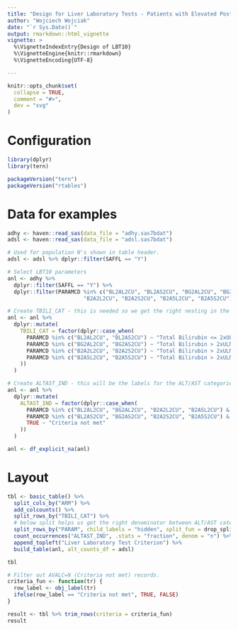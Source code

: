 ```yaml
---
title: "Design for Liver Laboratory Tests - Patients with Elevated Post-Baseline AST or ALT Levels at Two Consecutive Visits (with respect to ULN) (LBT10)"
author: "Wojciech Wojciak"
date: "`r Sys.Date()`"
output: rmarkdown::html_vignette
vignette: >
  %\VignetteIndexEntry{Design of LBT10}
  %\VignetteEngine{knitr::rmarkdown}
  %\VignetteEncoding{UTF-8}

---
```


```r
knitr::opts_chunk$set(
  collapse = TRUE,
  comment = "#>",
  dev = "svg"
)
```

Configuration
=============

```r
library(dplyr)
library(tern)

packageVersion("tern")
packageVersion("rtables")
```

Data for examples
=================

```r

adhy <- haven::read_sas(data_file = "adhy.sas7bdat")
adsl <- haven::read_sas(data_file = "adsl.sas7bdat")

# Used for population N's shown in table header.
adsl <- adsl %>% dplyr::filter(SAFFL == "Y")

# Select LBT10 parameters
anl <- adhy %>%
  dplyr::filter(SAFFL == "Y") %>%
  dplyr::filter(PARAMCD %in% c("BL2AL2CU", "BL2AS2CU", "BG2AL2CU", "BG2AS2CU",
                        "B2A2L2CU", "B2A2S2CU", "B2A5L2CU", "B2A5S2CU"))

# Create TBILI_CAT - this is needed so we get the right nesting in the table.
anl <- anl %>%
  dplyr::mutate(
    TBILI_CAT = factor(dplyr::case_when(
      PARAMCD %in% c("BL2AL2CU", "BL2AS2CU") ~ "Total Bilirubin <= 2xULN",
      PARAMCD %in% c("BG2AL2CU", "BG2AS2CU") ~ "Total Bilirubin > 2xULN",
      PARAMCD %in% c("B2A2L2CU", "B2A2S2CU") ~ "Total Bilirubin > 2xULN and Alkaline Phosphatase <= 2xULN",
      PARAMCD %in% c("B2A5L2CU", "B2A5S2CU") ~ "Total Bilirubin > 2xULN and Alkaline Phosphatase <= 5xULN"
    ))
  )

# Create ALTAST_IND - this will be the labels for the ALT/AST categories displayed in the table.
anl <- anl %>%
  dplyr::mutate(
    ALTAST_IND = factor(dplyr::case_when(
      PARAMCD %in% c("BL2AL2CU", "BG2AL2CU", "B2A2L2CU", "B2A5L2CU") & AVALC == "Y" ~ "ALT >3xULN at 2 Visits",
      PARAMCD %in% c("BL2AS2CU", "BG2AS2CU", "B2A2S2CU", "B2A5S2CU") & AVALC == "Y" ~ "AST >3xULN at 2 Visits",
      TRUE ~ "Criteria not met"
    ))
  )

anl <- df_explicit_na(anl)
```

Layout
======

```r

tbl <- basic_table() %>%
  split_cols_by("ARM") %>%
  add_colcounts() %>%
  split_rows_by("TBILI_CAT") %>%
  # below split helps us get the right denominator between ALT/AST categories but it's hidden
  split_rows_by("PARAM", child_labels = "hidden", split_fun = drop_split_levels) %>%
  count_occurrences("ALTAST_IND", .stats = "fraction", denom = "n") %>%
  append_topleft("Liver Laboratory Test Criterion") %>%
  build_table(anl, alt_counts_df = adsl)

tbl

# Filter out AVALC=N (Criteria not met) records.
criteria_fun <- function(tr) {
  row_label <- obj_label(tr)
  ifelse(row_label == "Criteria not met", TRUE, FALSE)
}

result <- tbl %>% trim_rows(criteria = criteria_fun)
result
```
